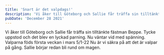 ```yaml
---
title: 'Snart är det valpdags!'
description: 'Vi åker till Göteborg och Sallie får träffa sin tilltänkte fästman Beppe. Tycke uppstod och det blev en lyckad parning.'
pubDate: 'December 28 2021'
---
```


Vi åker till Göteborg och Sallie får träffa sin tilltänkte fästman Beppe. Tycke uppstod och det blev en lyckad parning. Nu väntar vid med spänning. Valparna föds första veckan i mars 5/1-22 Nu är vi säkra på att det är valpar på gång. Sallie börjar redan bli rund om magen.
